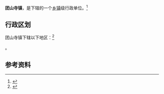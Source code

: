 {{中国乡级行政区|42/10/81/110/000}}

'''团山寺镇'''，是{{PRC admin/fullname|42/10/81/110/000|3}}下辖的一个[[乡镇|乡镇]]级行政单位。<ref>{{PRC admin/ref sgc|{{PRC admin/parent|42/10/81/110/000}}}}</ref>

== 行政区划 ==

团山寺镇下辖以下地区：<ref>{{PRC admin/ref sgc|42/10/81/110/000}}</ref>

{{PRC admin/children|42/10/81/110/000}}。

== 参考资料 ==

{{reflist}}

{{行政区划小作品}}
{{PRC admin/navcat|42/10/81/110/000}}